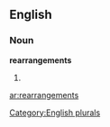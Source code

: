 
==English==

===Noun===
'''rearrangements'''

# {{plural of|[[rearrangement]]}}

[[Category:English plurals]]

[[ar:rearrangements]]